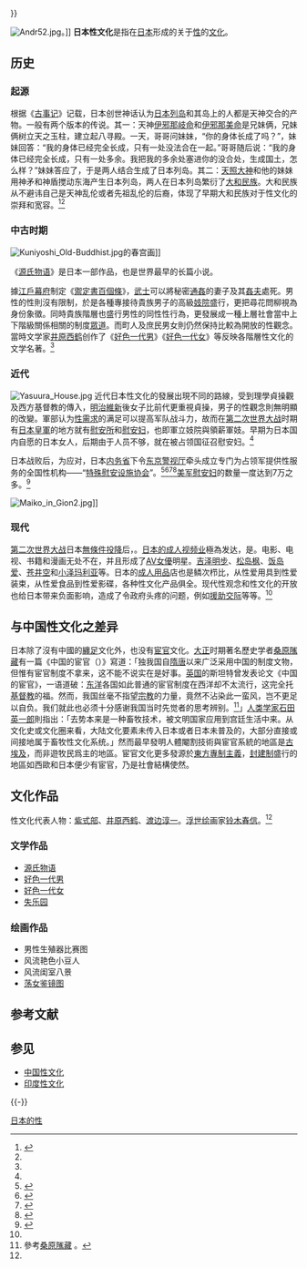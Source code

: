 {{Multiple issues|
{{ Original research }}
{{Refimprove|time=2013-08-26T15:01:57+00:00}}
{{Expert|subject=日本文化|time=2020-08-31}}
{{Expand|time=2013-08-26T15:01:57+00:00}}
{{lead section|time=2015-07-12T17:12:49+00:00}}
}}

[[File:Andr52.jpg|thumb]]。]]
'''日本性文化'''是指在[[日本|日本]]形成的关于[[性愛|性]]的[[文化|文化]]。

== 历史 ==
=== 起源 ===
根据《[[古事记|古事记]]》记载，日本创世神话认为[[日本列岛|日本列岛]]和其岛上的人都是天神交合的产物。一般有两个版本的传说。其一：天神[[伊邪那岐命|伊邪那岐命]]和[[伊邪那美命|伊邪那美命]]是兄妹俩，兄妹俩树立天之玉柱，建立起八寻殿。一天，哥哥问妹妹，“你的身体长成了吗？”，妹妹回答：“我的身体已经完全长成，只有一处没法合在一起。”哥哥随后说：“我的身体已经完全长成，只有一处多余。我把我的多余处塞进你的没合处，生成国土，怎么样？”妹妹答应了，于是两人结合生成了日本列岛。其二：[[天照大神|天照大神]]和他的妹妹用神矛和神盾搅动东海产生日本列岛，两人在日本列岛繁衍了[[大和民族|大和民族]]。大和民族从不避讳自己是天神乱伦或者先祖乱伦的后裔，体现了早期大和民族对于性文化的崇拜和宽容。<ref name="bookriben22">{{cite book |author=刘金钊|title=《解读日本与日本人》|year=2009|publisher=大连出版社|location=大连市|isbn=978-7-80684-790-9}}</ref><ref name="webxinlang11 " />

=== 中古时期 ===
[[File:Kuniyoshi_Old-Buddhist.jpg|thumb]]的春宫画]]

{{Citation needed|中古时期，大和族对生殖器的崇拜制成了各种艺术品，伫立在大街上或者作为保护神。在早期日本，结婚前，女子不会刻意保护贞操，而贞操和名誉也没有任何直接性的关系。与此同时，男子也不重视妻子是否是处女。|time=2020-08-30T07:07:07+00:00}}《[[源氏物语|源氏物语]]》是日本一部作品，也是世界最早的长篇小说。

{{Citation needed|然而，進入鎌倉時代，幕府令武家嚴守上下尊卑的文化開始於上層社會普及，而這時代父系制及父權制已成為主流，有男尊女卑觀念，於是上層社會開始重視女性的貞操，到了江戶時代受到理學影響，再加強對女性貞操的要求，不但要求女性婚後守貞操，夫死後不改嫁，還要求女性婚前為處女。|time=2020-08-30T07:07:07+00:00}}據[[江戶幕府|江戶幕府]]制定《[[禦定書百個條|禦定書百個條]]》，[[武士|武士]]可以將秘密[[通姦|通姦]]的妻子及其[[姦夫|姦夫]]處死。男性的性則沒有限制，於是各種專接待貴族男子的高級[[妓院|妓院]]盛行，更把尋花問柳視為身份象徵。同時貴族階層也盛行男性的同性性行為，更發展成一種上層社會當中上下階級關係相關的制度[[眾道|眾道]]。而町人及庶民男女則仍然保持比較為開放的性觀念。當時文学家[[井原西鹤|井原西鹤]]创作了《[[好色一代男|好色一代男]]》《[[好色一代女|好色一代女]]》等反映各階層性文化的文学名著。<ref name="webxinlang11 " />

=== 近代 ===
[[File:Yasuura_House.jpg|thumb]]
近代日本性文化的發展出現不同的路線，受到理學貞操觀及西方基督教的傳入，[[明治維新|明治維新]]後女子比前代更重視貞操，男子的性觀念則無明顯的改變。軍部认为[[性需求|性需求]]的满足可以提高军队战斗力，故而在[[第二次世界大战|第二次世界大战]]时期有[[日本皇軍|日本皇軍]]的地方就有[[慰安所|慰安所]]和[[慰安妇|慰安妇]]，也即軍立妓院與領薪軍妓。早期为日本国内自愿的日本女人，后期由于人员不够，就在被占领国征召慰安妇。<ref name="bookriben22"/>

日本战败后，为应对{{lj|美军占领日本期间强奸事件|占領期日本における強姦|频发的美军强奸势头}}，日本[[内务省|内务省]]下令[[东京|东京]][[警视厅|警视厅]]牵头成立专门为占领军提供性服务的全国性机构——“[[特殊慰安设施协会|特殊慰安设施协会]]”。<ref name=Kovner>{{cite book|author=Kovner, Sarah|year=2012|title=Occupying Power: Sex Workers and Servicemen in Postwar Japan|publisher= Stanford University Press}}</ref>{{rp|22}}<ref name=Shirakawa>{{cite book|author= Shirakawa, Mitsuru|year=2007|title=Shōwa Heisei Nippon Seifūzoku-shi|publisher= Tenbōsha}}</ref>{{rp|17}}<ref name="raa">{{cite news|title=貴志 謙介　終戦わずか2週間後「東京の慰安婦」は米軍のいけにえにされた|newspaper=現代ビジネス|date=2018-08-15|url=https://gendai.ismedia.jp/articles/-/56962|accessdate=2019-07-09|publisher=講談社|archive-date=2021-10-13|archive-url=https://web.archive.org/web/20211013022049/https://gendai.ismedia.jp/articles/-/56962|dead-url=no}}</ref><ref name="机关">{{cite web |url=https://mil.huanqiu.com/article/9CaKrnJO8rk |title=二战后日本设“国家卖春机关” 专门服务美军 |work=人民网 |accessdate=2012-01-28 |date=2015-08-04 |archive-date=2021-05-09 |archive-url=https://web.archive.org/web/20210509082731/https://mil.huanqiu.com/article/9CaKrnJO8rk |dead-url=no }}</ref>[[美军慰安妇_(日本)|美军慰安妇]]的数量一度达到7万之多。<ref name="美媒">{{cite web |url=http://www.huaxia.com/thjq/jsgoucheng/2007/04/23594.html |title=美媒:日本战后曾为驻日美军提供7万名慰安妇 |work=华夏经纬网 |accessdate=2012-01-28 |date=2007-04-27 |archive-date=2021-06-23 |archive-url=https://web.archive.org/web/20210623050402/http://www.huaxia.com/thjq/jsgoucheng/2007/04/23594.html |dead-url=no }}</ref>{{r|机关}}

[[File:Maiko_in_Gion2.jpg|thumb]]]]
=== 现代 ===
[[第二次世界大战|第二次世界大战]]日本[[無條件投降|無條件投降]]后，{{Citation needed|隨著世界各地對性的觀念日漸開放，日本性產業也盛行起來|time=2020-08-30T07:07:07+00:00}}。[[成人视频制造商|日本的成人视频业]]極為发达，是{{Citation needed|国民经济支柱产业之一|time=2020-08-30T07:07:07+00:00}}。电影、电视、书籍和漫画无处不在，并且形成了[[AV女優|AV女優]]明星。[[吉泽明步|吉泽明步]]、[[松岛枫|松岛枫]]、[[饭岛爱|饭岛爱]]、[[苍井空|苍井空]]和[[小泽玛利亚|小泽玛利亚]]等{{Citation needed|闻名世界|time=2020-08-30T07:07:07+00:00}}。日本的[[成人用品|成人用品]]店也是鳞次栉比，从性爱用具到性爱装束，从性爱食品到性爱影碟，各种性文化产品俱全。现代性观念和性文化的开放也给日本带来负面影响，造成了令政府头疼的问题，例如[[援助交际|援助交际]]等等。<ref name="webxinlang11"/>

== 与中国性文化之差异 ==
日本除了沒有中國的[[纏足|纏足]]文化外，也没有[[宦官|宦官]]文化。[[大正|大正]]时期著名歷史学者[[桑原隲藏|桑原隲藏]]有一篇《中国的宦官（{{lang-ja|支那の宦官}}）》寫道：「独我国自[[隋朝|隋]][[唐朝|唐]]以来广泛采用中国的制度文物，但惟有宦官制度不拿来，这不能不说实在是好事。[[英国|英国]]的斯坦特曾发表论文《中国的宦官》，一语道破：[[东洋|东洋]]各国如此普通的宦官制度在西洋却不太流行，这完全托[[基督教|基督教]]的福。然而，我国丝毫不指望[[宗教|宗教]]的力量，竟然不沾染此一蛮风，岂不更足以自负。我们就此也必须十分感谢我国当时先觉者的思考辨别。<ref>參考[http://nozakitakehide.web.fc2.com/Kuwahara/ 桑原隲藏] {{Wayback|url=http://nozakitakehide.web.fc2.com/Kuwahara/ |date=20190820220223 }}。</ref>」[[人类学家|人类学家]][[石田英一郎|石田英一郎]]則指出：「去势本来是一种畜牧技术，被文明国家应用到宫廷生活中来。从文化史或文化圈来看，大陆文化要素未传入日本或者日本未普及的，大部分直接或间接地属于畜牧性文化系统。」然而最早發明人體閹割技術與宦官系統的地區是[[古埃及|古埃及]]，而非遊牧民爲主的地區。宦官文化更多發源於[[東方專制主義|東方專制主義]]，[[封建制|封建制]]盛行的地區如西歐和日本便少有宦官，乃是社會結構使然。

== 文化作品 ==
性文化代表人物：[[紫式部|紫式部]]、[[井原西鹤|井原西鹤]]、[[渡边淳一|渡边淳一]]。[[浮世绘|浮世绘]]画家[[铃木春信|铃木春信]]。<ref name="webxinlang11"/>
=== 文学作品 ===
*[[源氏物语|源氏物语]]
*[[好色一代男|好色一代男]]
*[[好色一代女|好色一代女]]
*[[失乐园_(小说)|失乐园]]

=== 绘画作品 ===
*男性生殖器比赛图
*风流艳色小豆人
*风流闺室八景
*[[荡女鉴镜图|荡女鉴镜图]]

==参考文献==
{{Reflist}}

== 参见 ==
{{Portal|日本|性|色情}}
* [[中国性文化|中国性文化]]
* [[印度性文化|印度性文化]]

{{-}}
{{性}}
{{日本主题}}

{{DEFAULTSORT:Ri日本}}
[[Category:日本的性|]]